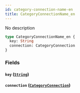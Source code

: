 ```yaml
---
id: category-connection-name-en
title: CategoryConnectionName_en
---
```


No description

```graphql
type CategoryConnectionName_en {
  key: String
  connection: CategoryConnection
}
```

### Fields

#### `key` ([`String`](/v1/scalars/string))

#### `connection` ([`CategoryConnection`](/v1/objects/category-connection))
